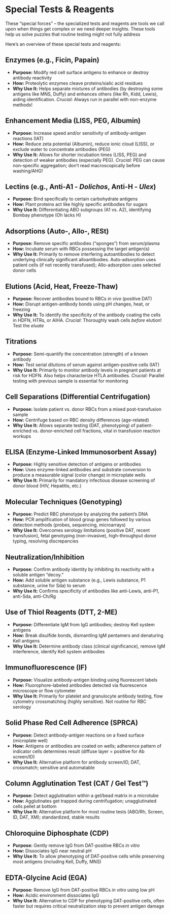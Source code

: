 # Special Tests & Reagents {-}

These "special forces" – the specialized tests and reagents are tools we call upon when things get complex or we need deeper insights. These tools help us solve puzzles that routine testing might not fully address

Here's an overview of these special tests and reagents:

##  **Enzymes (e.g., Ficin, Papain)** {-}
*   **Purpose:** Modify red cell surface antigens to enhance or destroy antibody reactivity
*   **How:** Proteolytic enzymes cleave proteins/sialic acid residues
*   **Why Use It:** Helps separate mixtures of antibodies (by destroying some antigens like MNS, Duffy) and enhances others (like Rh, Kidd, Lewis), aiding identification. *Crucial:* Always run in parallel with non-enzyme methods!

##  **Enhancement Media (LISS, PEG, Albumin)** {-}
*   **Purpose:** Increase speed and/or sensitivity of antibody-antigen reactions (IAT)
*   **How:** Reduce zeta potential (Albumin), reduce ionic cloud (LISS), or exclude water to concentrate antibodies (PEG)
*   **Why Use It:** Allows for shorter incubation times (LISS, PEG) and detection of weaker antibodies (especially PEG). *Crucial:* PEG can cause non-specific aggregation; don't read macroscopically before washing/AHG!

##  **Lectins (e.g., Anti-A1 - *Dolichos*, Anti-H - *Ulex*)** {-}
*   **Purpose:** Bind specifically to certain carbohydrate antigens
*   **How:** Plant proteins act like highly specific antibodies for sugars
*   **Why Use It:** Differentiating ABO subgroups (A1 vs. A2), identifying Bombay phenotype (Oh lacks H)

##  **Adsorptions (Auto-, Allo-, RESt)** {-}
*   **Purpose:** Remove specific antibodies ("sponges") from serum/plasma
*   **How:** Incubate serum with RBCs possessing the target antigen(s)
*   **Why Use It:** Primarily to remove interfering autoantibodies to detect underlying clinically significant alloantibodies. Auto-adsorption uses patient cells (if not recently transfused); Allo-adsorption uses selected donor cells

##  **Elutions (Acid, Heat, Freeze-Thaw)** {-}
*   **Purpose:** Recover antibodies bound to RBCs *in vivo* (positive DAT)
*   **How:** Disrupt antigen-antibody bonds using pH changes, heat, or freezing
*   **Why Use It:** To identify the specificity of the antibody coating the cells in HDFN, HTRs, or AIHA. *Crucial:* Thoroughly wash cells *before* elution! Test the *eluate*

##  **Titrations** {-}
*   **Purpose:** Semi-quantify the concentration (strength) of a known antibody
*   **How:** Test serial dilutions of serum against antigen-positive cells (IAT)
*   **Why Use It:** Primarily to monitor antibody levels in pregnant patients at risk for HDFN. Also helps characterize HTLA antibodies. *Crucial:* Parallel testing with previous sample is essential for monitoring

##  **Cell Separations (Differential Centrifugation)** {-}
*   **Purpose:** Isolate patient vs. donor RBCs from a mixed post-transfusion sample
*   **How:** Centrifuge based on RBC density differences (age-related)
*   **Why Use It:** Allows separate testing (DAT, phenotyping) of patient-enriched vs. donor-enriched cell fractions, vital in transfusion reaction workups

##  **ELISA (Enzyme-Linked Immunosorbent Assay)** {-}
*   **Purpose:** Highly sensitive detection of antigens or antibodies
*   **How:** Uses enzyme-linked antibodies and substrate conversion to produce a measurable signal (color change) in microplate wells
*   **Why Use It:** Primarily for mandatory infectious disease screening of donor blood (HIV, Hepatitis, etc.)

##  **Molecular Techniques (Genotyping)** {-}
*   **Purpose:** Predict RBC phenotype by analyzing the patient's DNA
*   **How:** PCR amplification of blood group genes followed by various detection methods (probes, sequencing, microarrays)
*   **Why Use It:** Overcomes serology limitations (positive DAT, recent transfusion), fetal genotyping (non-invasive), high-throughput donor typing, resolving discrepancies

##  **Neutralization/Inhibition** {-}
*   **Purpose:** Confirm antibody identity by inhibiting its reactivity with a soluble antigen "decoy."
*   **How:** Add soluble antigen substance (e.g., Lewis substance, P1 substance, urine for Sda) to serum
*   **Why Use It:** Confirms specificity of antibodies like anti-Lewis, anti-P1, anti-Sda, anti-Ch/Rg

##  **Use of Thiol Reagents (DTT, 2-ME)** {-}
*   **Purpose:** Differentiate IgM from IgG antibodies; destroy Kell system antigens
*   **How:** Break disulfide bonds, dismantling IgM pentamers and denaturing Kell antigens
*   **Why Use It:** Determine antibody class (clinical significance), remove IgM interference, identify Kell system antibodies

##  **Immunofluorescence (IF)** {-}
*   **Purpose:** Visualize antibody-antigen binding using fluorescent labels
*   **How:** Fluorophore-labeled antibodies detected via fluorescence microscope or flow cytometer
*   **Why Use It:** Primarily for platelet and granulocyte antibody testing, flow cytometry crossmatching (highly sensitive). Not routine for RBC serology

##  **Solid Phase Red Cell Adherence (SPRCA)** {-}
*   **Purpose:** Detect antibody-antigen reactions on a fixed surface (microplate well)
*   **How:** Antigens or antibodies are coated on wells; adherence pattern of indicator cells determines result (diffuse layer = positive for Ab screen/ID)
*   **Why Use It:** Alternative platform for antibody screen/ID, DAT, crossmatch; sensitive and automatable

##  **Column Agglutination Test (CAT / Gel Test™)** {-}
*   **Purpose:** Detect agglutination within a gel/bead matrix in a microtube
*   **How:** Agglutinates get trapped during centrifugation; unagglutinated cells pellet at bottom
*   **Why Use It:** Alternative platform for most routine tests (ABO/Rh, Screen, ID, DAT, XM); standardized, stable results

##  **Chloroquine Diphosphate (CDP)** {-}
*   **Purpose:** Gently remove IgG from DAT-positive RBCs *in vitro*
*   **How:** Dissociates IgG near neutral pH
*   **Why Use It:** To allow phenotyping of DAT-positive cells while preserving most antigens (including Kell, Duffy, MNS)

##  **EDTA-Glycine Acid (EGA)** {-}
*   **Purpose:** Remove IgG from DAT-positive RBCs *in vitro* using low pH
*   **How:** Acidic environment dissociates IgG
*   **Why Use It:** Alternative to CDP for phenotyping DAT-positive cells, often faster but requires critical neutralization step to prevent antigen damage
